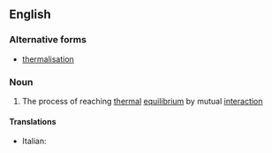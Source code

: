 ==English==

===Alternative forms===
* [[thermalisation]]

===Noun===
{{wikipedia}}
{{en-noun}}

# {{physics}} The process of reaching [[thermal]] [[equilibrium]] by mutual [[interaction]]

====Translations====
{{trans-top|The process of reaching thermal equilibrium}}
* Italian: {{t-|it|termalizzazione|f}}
{{trans-mid}}
{{trans-bottom}}